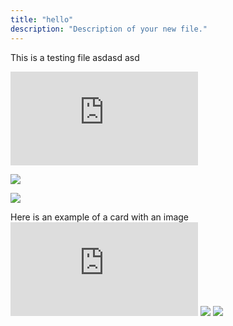 ```yaml
---
title: "hello"
description: "Description of your new file."
---
```


This is a testing file asdasd asd

  <iframe
  className="w-full aspect-video rounded-md"
  src="https://www.youtube.com/embed/4KzFe50RQkQ"
  title="YouTube video player"
  frameBorder="0"
  allow="accelerometer; autoplay; clipboard-write; encrypted-media; gyroscope; picture-in-picture"
  allowFullScreen
></iframe>

<img
  className="rounded-md"
  src="https://mintlify-assets.b-cdn.net/bigbend.jpg"
/>

![](https://mintlify-assets.b-cdn.net/bigbend.jpg)

  <Card title="Image Card" img="/images/card-with-image.png">
  Here is an example of a card with an image
</Card>

  <iframe
  className="w-full aspect-video rounded-md"
  src="https://www.youtube.com/embed/4KzFe50RQkQ"
  title="YouTube video player"
  frameBorder="0"
  allow="accelerometer; autoplay; clipboard-write; encrypted-media; gyroscope; picture-in-picture"
  allowFullScreen
></iframe>

<Frame>
  <img
    className="block dark:hidden"
    src="https://mintlify-assets.b-cdn.net/hero-light.png"
  />
  <img
    className="hidden dark:block"
    src="https://mintlify-assets.b-cdn.net/hero-dark.png"
  />
</Frame>
